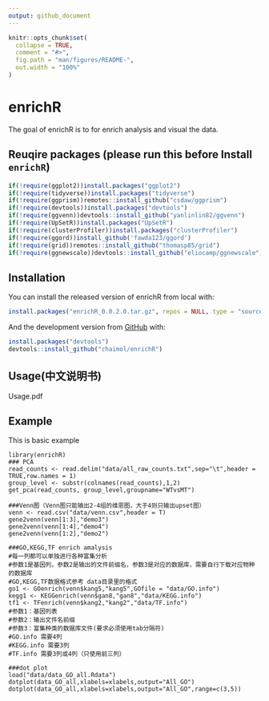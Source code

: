 ```yaml
---
output: github_document
---
```


<!-- README.md is generated from README.Rmd. Please edit that file -->

```r
knitr::opts_chunk$set(
  collapse = TRUE,
  comment = "#>",
  fig.path = "man/figures/README-",
  out.width = "100%"
)
```

# enrichR

<!-- badges: start -->

<!-- badges: end -->

The goal of enrichR is to for enrich analysis and visual the data.

## Reuqire packages (please run this before Install `enrichR`)
```r
if(!require(ggplot2))install.packages("ggplot2")
if(!require(tidyverse))install.packages("tidyverse")
if(!require(ggprism))remotes::install_github("csdaw/ggprism")
if(!require(devtools))install.packages("devtools")
if(!require(ggvenn))devtools::install_github("yanlinlin82/ggvenn")
if(!require(UpSetR))install.packages("UpSetR")
if(!require(clusterProfiler))install.packages("clusterProfiler")
if(!require(ggord))install_github('fawda123/ggord')
if(!require(grid))remotes::install_github("thomasp85/grid")
if(!require(ggnewscale))devtools::install_github("eliocamp/ggnewscale")
```

## Installation

You can install the released version of enrichR from local with:

``` r
install.packages("enrichR_0.0.2.0.tar.gz", repos = NULL, type = "source")

```

And the development version from [GitHub](https://github.com/chaimol/enrichR) with:

``` r
install.packages("devtools")
devtools::install_github("chaimol/enrichR")
```


## Usage(中文说明书)
Usage.pdf

## Example

This is basic example 

```
library(enrichR)
### PCA
read_counts <- read.delim("data/all_raw_counts.txt",sep="\t",header = TRUE,row.names = 1)
group_level <- substr(colnames(read_counts),1,2)
get_pca(read_counts, group_level,groupname="WTvsMT")

###Venn图（Venn图只能输出2-4组的维恩图，大于4则只输出upset图）
venn <- read.csv("data/venn.csv",header = T)
gene2venn(venn[1:3],"demo3")
gene2venn(venn[1:4],"demo4")
gene2venn(venn[1:2],"demo2")

###GO,KEGG,TF enrich amalysis
#每一列都可以单独进行各种富集分析
#参数1是基因列，参数2是输出的文件前缀名，参数3是对应的数据库，需要自行下载对应物种的数据库
#GO,KEGG,TF数据格式参考 data目录里的格式
go1 <- GOenrich(venn$kang5,"kang5",GOfile = "data/GO.info")
kegg1 <- KEGGenrich(venn$gan8,"gan8","data/KEGG.info")
tf1 <- TFenrich(venn$kang2,"kang2","data/TF.info")
#参数1：基因列表
#参数2：输出文件名前缀
#参数3：富集种类的数据库文件(要求必须使用tab分隔符)
#GO.info 需要4列
#KEGG.info 需要3列
#TF.info 需要3列或4列（只使用前三列）

###dot plot
load("data/data_GO_all.Rdata")
dotplot(data_GO_all,xlabels=xlabels,output="All_GO")
dotplot(data_GO_all,xlabels=xlabels,output="All_GO",range=c(3,5))
```
